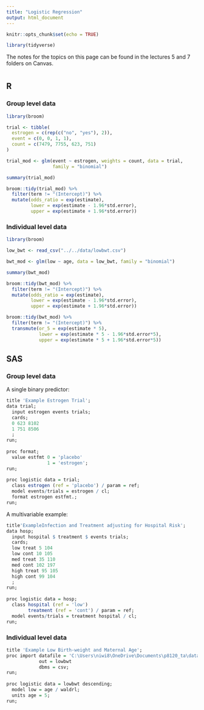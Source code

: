 ```yaml
---
title: "Logistic Regression"
output: html_document
---
```


```r
knitr::opts_chunk$set(echo = TRUE)

library(tidyverse)
```

The notes for the topics on this page can be found in the lectures 5 and 7 folders on Canvas. 

# {.tabset .tabset-fade}

## R

### Group level data

```r
library(broom)

trial <- tibble(
  estrogen = c(rep(c("no", "yes"), 2)), 
  event = c(0, 0, 1, 1), 
  count = c(7479, 7755, 623, 751)
)

trial_mod <- glm(event ~ estrogen, weights = count, data = trial, 
                 family = "binomial")

summary(trial_mod)

broom::tidy(trial_mod) %>% 
  filter(term != "(Intercept)") %>% 
  mutate(odds_ratio = exp(estimate), 
         lower = exp(estimate - 1.96*std.error), 
         upper = exp(estimate + 1.96*std.error))
```

### Individual level data

```r
library(broom)

low_bwt <- read_csv("../../data/lowbwt.csv")

bwt_mod <- glm(low ~ age, data = low_bwt, family = "binomial")

summary(bwt_mod)

broom::tidy(bwt_mod) %>% 
  filter(term != "(Intercept)") %>% 
  mutate(odds_ratio = exp(estimate), 
         lower = exp(estimate - 1.96*std.error), 
         upper = exp(estimate + 1.96*std.error))

broom::tidy(bwt_mod) %>% 
  filter(term != "(Intercept)") %>% 
  transmute(or_5 = exp(estimate * 5), 
            lower = exp(estimate * 5 - 1.96*std.error*5), 
            upper = exp(estimate * 5 + 1.96*std.error*5))
```

## SAS

### Group level data

A single binary predictor: 

```r
title 'Example Estrogen Trial'; 
data trial; 
  input estrogen events trials; 
  cards; 
  0 623 8102
  1 751 8506
  ; 
run; 
  
proc format; 
  value estfmt 0 = 'placebo' 
               1 = 'estrogen'; 
run; 
               
proc logistic data = trial; 
  class estrogen (ref = 'placebo') / param = ref; 
  model events/trials = estrogen / cl; 
  format estrogen estfmt.; 
run; 
```

A multivariable example: 

```r
title'ExampleInfection and Treatment adjusting for Hospital Risk';
data hosp;
  input hospital $ treatment $ events trials;
  cards;
  low treat 5 104
  low cont 10 105
  med treat 35 110
  med cont 102 197
  high treat 95 105
  high cont 99 104
  ;
run;
  
proc logistic data = hosp; 
  class hospital (ref = 'low')
        treatment (ref = 'cont') / param = ref; 
  model events/trials = treatment hospital / cl; 
run; 
```

### Individual level data

```r
title 'Example Low Birth-weight and Maternal Age'; 
proc import datafile = 'C:\Users\niwi8\OneDrive\Documents\p8120_ta\data\lowbwt.csv'
            out = lowbwt
            dbms = csv; 
run; 
            
proc logistic data = lowbwt descending; 
  model low = age / waldrl; 
  units age = 5; 
run; 
```






